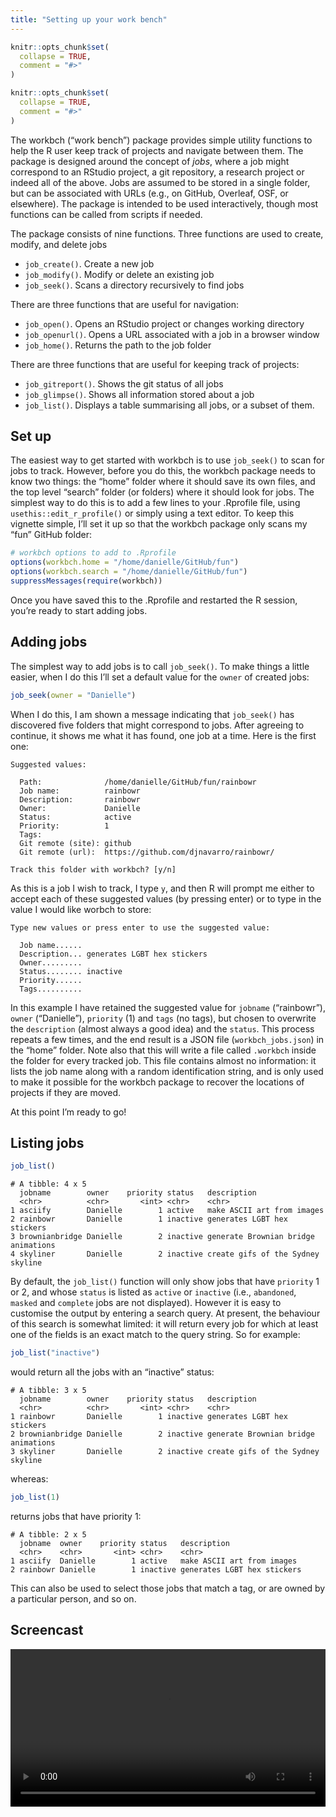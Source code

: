 ```yaml
---
title: "Setting up your work bench"
---
```


```r
knitr::opts_chunk$set(
  collapse = TRUE,
  comment = "#>"
)
```


```r
knitr::opts_chunk$set(
  collapse = TRUE,
  comment = "#>"
)
```

The workbch ("work bench") package provides simple utility functions to help the R user keep track of projects and navigate between them. The package is designed around the concept of *jobs*, where a job might correspond to an RStudio project, a git repository, a research project or indeed all of the above. Jobs are assumed to be stored in a single folder, but can be associated with URLs (e.g., on GitHub, Overleaf, OSF, or elsewhere). The package is intended to be used interactively, though most functions can be called from scripts if needed.

The package consists of nine functions. Three functions are used to create, modify, and delete jobs

- `job_create()`. Create a new job
- `job_modify()`. Modify or delete an existing job
- `job_seek()`. Scans a directory recursively to find jobs

There are three functions that are useful for navigation:

- `job_open()`. Opens an RStudio project or changes working directory
- `job_openurl()`. Opens a URL associated with a job in a browser window
- `job_home()`. Returns the path to the job folder

There are three functions that are useful for keeping track of projects:

- `job_gitreport()`. Shows the git status of all jobs
- `job_glimpse()`. Shows all information stored about a job
- `job_list()`. Displays a table summarising all jobs, or a subset of them.



## Set up

The easiest way to get started with workbch is to use `job_seek()` to scan for jobs to track. However, before you do this, the workbch package needs to know two things: the "home" folder where it should save its own files, and the top level "search" folder (or folders) where it should look for jobs. The simplest way to do this is to add a few lines to your .Rprofile file, using `usethis::edit_r_profile()` or simply using a text editor. To keep this vignette simple, I'll set it up so that the workbch package only scans my "fun" GitHub folder:

```r
# workbch options to add to .Rprofile
options(workbch.home = "/home/danielle/GitHub/fun")
options(workbch.search = "/home/danielle/GitHub/fun")
suppressMessages(require(workbch))
```

Once you have saved this to the .Rprofile and restarted the R session, you're ready to start adding jobs.

## Adding jobs

The simplest way to add jobs is to call `job_seek()`. To make things a little easier, when I do this I'll set a default value for the `owner` of created jobs:

```r
job_seek(owner = "Danielle")
```

When I do this, I am shown a message indicating that `job_seek()` has discovered five folders that might correspond to jobs. After agreeing to continue, it shows me what it has found, one job at a time. Here is the first one:

```
Suggested values:

  Path:              /home/danielle/GitHub/fun/rainbowr 
  Job name:          rainbowr 
  Description:       rainbowr 
  Owner:             Danielle 
  Status:            active 
  Priority:          1 
  Tags:               
  Git remote (site): github 
  Git remote (url):  https://github.com/djnavarro/rainbowr/ 

Track this folder with workbch? [y/n] 
```

As this is a job I wish to track, I type `y`, and then R will prompt me either to accept each of these suggested values (by pressing enter) or to type in the value I would like worbch to store:

```
Type new values or press enter to use the suggested value:

  Job name...... 
  Description... generates LGBT hex stickers
  Owner......... 
  Status........ inactive
  Priority...... 
  Tags.......... 
```

In this example I have retained the suggested value for `jobname` ("rainbowr"), `owner` ("Danielle"), `priority` (1) and `tags` (no tags), but chosen to overwrite the `description` (almost always a good idea) and the `status`. This process repeats a few times, and the end result is a JSON file (`workbch_jobs.json`) in the "home" folder. Note also that this will write a file called `.workbch` inside the folder for every tracked job. This file contains almost no information: it lists the job name along with a random identification string, and is only used to make it possible for the workbch package to recover the locations of projects if they are moved. 

At this point I'm ready to go!

## Listing jobs

```r
job_list()
```

```
# A tibble: 4 x 5
  jobname        owner    priority status   description                        
  <chr>          <chr>       <int> <chr>    <chr>                              
1 asciify        Danielle        1 active   make ASCII art from images         
2 rainbowr       Danielle        1 inactive generates LGBT hex stickers        
3 brownianbridge Danielle        2 inactive generate Brownian bridge animations
4 skyliner       Danielle        2 inactive create gifs of the Sydney skyline  
```

By default, the `job_list()` function will only show jobs that have `priority` 1 or 2, and whose `status` is listed as `active` or `inactive` (i.e., `abandoned`, `masked` and `complete` jobs are not displayed). However it is easy to customise the output by entering a search query. At present, the behaviour of this search is somewhat limited: it will return every job for which at least one of the fields is an exact match to the query string. So for example:

```r
job_list("inactive")
```

would return all the jobs with an "inactive" status:

```
# A tibble: 3 x 5
  jobname        owner    priority status   description                        
  <chr>          <chr>       <int> <chr>    <chr>                              
1 rainbowr       Danielle        1 inactive generates LGBT hex stickers        
2 brownianbridge Danielle        2 inactive generate Brownian bridge animations
3 skyliner       Danielle        2 inactive create gifs of the Sydney skyline  
```

whereas:

```r
job_list(1)
```

returns jobs that have priority 1:

```
# A tibble: 2 x 5
  jobname  owner    priority status   description                
  <chr>    <chr>       <int> <chr>    <chr>                      
1 asciify  Danielle        1 active   make ASCII art from images 
2 rainbowr Danielle        1 inactive generates LGBT hex stickers
```

This can also be used to select those jobs that match a tag, or are owned by a particular person, and so on.

## Screencast

<video width="100%" controls>
  <source src="setup.mp4" type="video/mp4">
Your browser does not support the video tag.
</video> 
